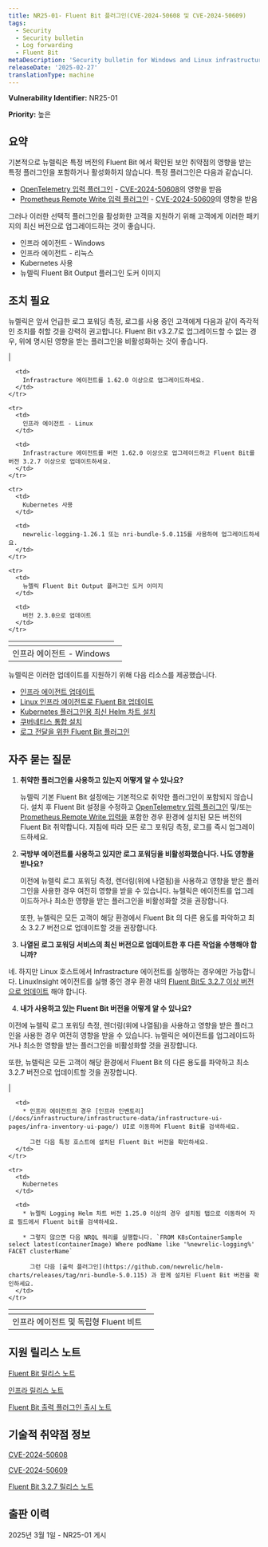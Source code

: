 ```yaml
---
title: NR25-01- Fluent Bit 플러그인(CVE-2024-50608 및 CVE-2024-50609)
tags:
  - Security
  - Security bulletin
  - Log forwarding
  - Fluent Bit
metaDescription: 'Security bulletin for Windows and Linux infrastructure agent and Fluent Bit, the Kubernetes plugin, and the Fluent Bit output plugin.'
releaseDate: '2025-02-27'
translationType: machine
---
```


<DNT>**Vulnerability Identifier:**</DNT> NR25-01

<DNT>**Priority:**</DNT> 높은

## 요약

기본적으로 뉴렐릭은 특정 버전의 Fluent Bit 에서 확인된 보안 취약점의 영향을 받는 특정 플러그인을 포함하거나 활성화하지 않습니다. 특정 플러그인은 다음과 같습니다.

* [OpenTelemetry 입력 플러그인](https://docs.fluentbit.io/manual/pipeline/inputs/opentelemetry) - [CVE-2024-50608](https://nvd.nist.gov/vuln/detail/CVE-2024-50608)의 영향을 받음
* [Prometheus Remote Write 입력 플러그인](https://docs.fluentbit.io/manual/pipeline/inputs/prometheus-remote-write) - [CVE-2024-50609](https://nvd.nist.gov/vuln/detail/CVE-2024-50609)의 영향을 받음

그러나 이러한 선택적 플러그인을 활성화한 고객을 지원하기 위해 고객에게 이러한 패키지의 최신 버전으로 업그레이드하는 것이 좋습니다.

* 인프라 에이전트 - Windows
* 인프라 에이전트 - 리눅스
* Kubernetes 사용
* 뉴렐릭 Fluent Bit Output 플러그인 도커 이미지

## 조치 필요

뉴렐릭은 앞서 언급한 로그 포워딩 측정, 로그를 사용 중인 고객에게 다음과 같이 즉각적인 조치를 취할 것을 강력히 권고합니다. Fluent Bit v3.2.7로 업그레이드할 수 없는 경우, 위에 명시된 영향을 받는 플러그인을 비활성화하는 것이 좋습니다.

<table>
  <thead>
    | <th /><td>
  </thead>

  <tbody>
    <tr>
      <td>
        인프라 에이전트 - Windows
      </td>

      <td>
        Infrastracture 에이전트를 1.62.0 이상으로 업그레이드하세요.
      </td>
    </tr>

    <tr>
      <td>
        인프라 에이전트 - Linux
      </td>

      <td>
        Infrastracture 에이전트를 버전 1.62.0 이상으로 업그레이드하고 Fluent Bit를 버전 3.2.7 이상으로 업데이트하세요.
      </td>
    </tr>

    <tr>
      <td>
        Kubernetes 사용
      </td>

      <td>
        newrelic-logging-1.26.1 또는 nri-bundle-5.0.115를 사용하여 업그레이드하세요.
      </td>
    </tr>

    <tr>
      <td>
        뉴렐릭 Fluent Bit Output 플러그인 도커 이미지
      </td>

      <td>
        버전 2.3.0으로 업데이트
      </td>
    </tr>
  </tbody>
</table>

뉴렐릭은 이러한 업데이트를 지원하기 위해 다음 리소스를 제공했습니다.

* [인프라 에이전트 업데이트](/docs/infrastructure/install-infrastructure-agent/update-or-uninstall/update-infrastructure-agent/)
* [Linux 인프라 에이전트로 Fluent Bit 업데이트](/docs/logs/forward-logs/forward-your-logs-using-infrastructure-agent/#install-fb-version)
* [Kubernetes 플러그인용 최신 Helm 차트 설치](https://github.com/newrelic/helm-charts/tree/master?tab=readme-ov-file#Installthecharts)
* [쿠버네티스 통합 설치](/docs/kubernetes-pixie/kubernetes-integration/installation/kubernetes-integration-install-configure/)
* [로그 전달을 위한 Fluent Bit 플러그인](/docs/logs/forward-logs/fluent-bit-plugin-log-forwarding/)

## 자주 묻는 질문

1. **취약한 플러그인을 사용하고 있는지 어떻게 알 수 있나요?**

   뉴렐릭 기본 Fluent Bit 설정에는 기본적으로 취약한 플러그인이 포함되지 않습니다. 설치 후 Fluent Bit 설정을 수정하고 [OpenTelemetry 입력 플러그인](https://docs.fluentbit.io/manual/pipeline/inputs/opentelemetry) 및/또는 [Prometheus Remote Write 입력을](https://docs.fluentbit.io/manual/pipeline/inputs/prometheus-remote-write) 포함한 경우 환경에 설치된 모든 버전의 Fluent Bit 취약합니다. 지침에 따라 모든 로그 포워딩 측정, 로그를 즉시 업그레이드하세요.

2. **국방부 에이전트를 사용하고 있지만 로그 포워딩을 비활성화했습니다. 나도 영향을 받나요?**

   이전에 뉴렐릭 로그 포워딩 측정, 렌더링(위에 나열됨)을 사용하고 영향을 받은 플러그인을 사용한 경우 여전히 영향을 받을 수 있습니다. 뉴렐릭은 에이전트를 업그레이드하거나 최소한 영향을 받는 플러그인을 비활성화할 것을 권장합니다.

   또한, 뉴렐릭은 모든 고객이 해당 환경에서 Fluent Bit 의 다른 용도를 파악하고 최소 3.2.7 버전으로 업데이트할 것을 권장합니다.

3. **나열된 로그 포워딩 서비스의 최신 버전으로 업데이트한 후 다른 작업을 수행해야 합니까?**

네. 하지만 Linux 호스트에서 Infrastracture 에이전트를 실행하는 경우에만 가능합니다. LinuxInsight 에이전트를 실행 중인 경우 환경 내의 [Fluent Bit도 3.2.7 이상 버전으로 업데이트](/docs/logs/forward-logs/forward-your-logs-using-infrastructure-agent/#install-fb-version) 해야 합니다.

4. **내가 사용하고 있는 Fluent Bit 버전을 어떻게 알 수 있나요?**

이전에 뉴렐릭 로그 포워딩 측정, 렌더링(위에 나열됨)을 사용하고 영향을 받은 플러그인을 사용한 경우 여전히 영향을 받을 수 있습니다. 뉴렐릭은 에이전트를 업그레이드하거나 최소한 영향을 받는 플러그인을 비활성화할 것을 권장합니다.

또한, 뉴렐릭은 모든 고객이 해당 환경에서 Fluent Bit 의 다른 용도를 파악하고 최소 3.2.7 버전으로 업데이트할 것을 권장합니다.

<table>
  <thead>
    | <th /><td>
  </thead>

  <tbody>
    <tr>
      <td>
        인프라 에이전트 및 독립형 Fluent 비트
      </td>

      <td>
        * 인프라 에이전트의 경우 [인프라 인벤토리](/docs/infrastructure/infrastructure-data/infrastructure-ui-pages/infra-inventory-ui-page/) UI로 이동하여 Fluent Bit를 검색하세요.

          그런 다음 특정 호스트에 설치된 Fluent Bit 버전을 확인하세요.
      </td>
    </tr>

    <tr>
      <td>
        Kubernetes
      </td>

      <td>
        * 뉴렐릭 Logging Helm 차트 버전 1.25.0 이상의 경우 설치됨 탭으로 이동하여 자료 필드에서 Fluent bit를 검색하세요.

        * 그렇지 않으면 다음 NRQL 쿼리를 실행합니다. `FROM K8sContainerSample select latest(containerImage) Where podName like '%newrelic-logging%' FACET clusterName`

          그런 다음 [출력 플러그인](https://github.com/newrelic/helm-charts/releases/tag/nri-bundle-5.0.115) 과 함께 설치된 Fluent Bit 버전을 확인하세요.
      </td>
    </tr>
  </tbody>
</table>

## 지원 릴리스 노트

[Fluent Bit 릴리스 노트](/docs/release-notes/fluentbit-release-notes/)

[인프라 릴리스 노트](/docs/release-notes/infrastructure-release-notes/infrastructure-agent-release-notes/)

[Fluent Bit 출력 플러그인 출시 노트](https://github.com/newrelic/newrelic-fluent-bit-output/releases)

## 기술적 취약점 정보

[CVE-2024-50608](https://nvd.nist.gov/vuln/detail/CVE-2024-50608)

[CVE-2024-50609](https://nvd.nist.gov/vuln/detail/CVE-2024-50609)

[Fluent Bit 3.2.7 릴리스 노트](https://fluentbit.io/announcements/v3.2.7/)

## 출판 이력

2025년 3월 1일 - NR25-01 게시